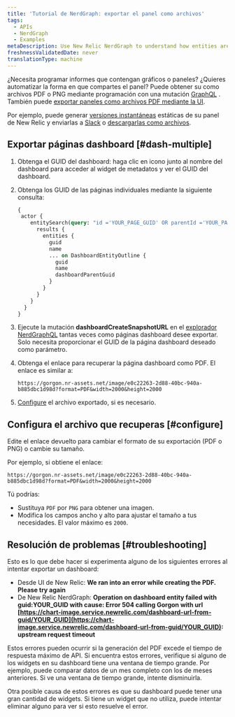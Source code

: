 ```yaml
---
title: 'Tutorial de NerdGraph: exportar el panel como archivos'
tags:
  - APIs
  - NerdGraph
  - Examples
metaDescription: Use New Relic NerdGraph to understand how entities are related.
freshnessValidatedDate: never
translationType: machine
---
```


¿Necesita programar informes que contengan gráficos o paneles? ¿Quieres automatizar la forma en que compartes el panel? Puede obtener su <InlinePopover type="dashboards"/>como archivos PDF o PNG mediante programación con una mutación [GraphQL](/docs/apis/nerdgraph/get-started/introduction-new-relic-nerdgraph) . También puede [exportar paneles como archivos PDF mediante la UI](/docs/dashboards/manage-your-dashboard/manage-your-dashboard#dash-export).

Por ejemplo, puede generar [versiones instantáneas](/docs/apis/nerdgraph/examples/nerdgraph-dashboards/#other-operations) estáticas de su panel de New Relic y enviarlas a [Slack](/docs/alerts-applied-intelligence/notifications/notification-integrations/#slack) o [descargarlas como archivos](/docs/apis/nerdgraph/examples/export-dashboards-pdfpng-using-api/).

## Exportar páginas dashboard [#dash-multiple]

1. Obtenga el GUID del dashboard: haga clic en <Icon name="fe-more-horizontal"/> icono junto al nombre del dashboard para acceder al widget de metadatos y ver el GUID del dashboard.

2. Obtenga los GUID de las páginas individuales mediante la siguiente consulta:

   ```graphql
   {
    actor {
       entitySearch(query: "id ='YOUR_PAGE_GUID' OR parentId ='YOUR_PAGE_GUID' AND tags.isDashboardPage = 'true'" ) {
         results {
           entities {
             guid
             name
             ... on DashboardEntityOutline {
               guid
               name
               dashboardParentGuid
             }
           }
         }
       }
     }
   }
   ```

3. Ejecute la mutación <DNT>**dashboardCreateSnapshotURL**</DNT> en el [explorador NerdGraphQL](https://api.newrelic.com/graphiql) tantas veces como páginas dashboard desee exportar. Solo necesita proporcionar el GUID de la página dashboard deseado como parámetro.

4. Obtenga el enlace para recuperar la página dashboard como PDF. El enlace es similar a:

   ```
   https://gorgon.nr-assets.net/image/e0c22263-2d88-40bc-940a-b885dbc1d98d?format=PDF&width=2000&height=2000
   ```

5. [Configure](#configure) el archivo exportado, si es necesario.

## Configura el archivo que recuperas [#configure]

Edite el enlace devuelto para cambiar el formato de su exportación (PDF o PNG) o cambie su tamaño.

Por ejemplo, si obtiene el enlace:

```
https://gorgon.nr-assets.net/image/e0c22263-2d88-40bc-940a-b885dbc1d98d?format=PDF&width=2000&height=2000
```

Tú podrías:

* Sustituya `PDF` por `PNG` para obtener una imagen.
* Modifica los campos ancho y alto para ajustar el tamaño a tus necesidades. El valor máximo es `2000`.

## Resolución de problemas [#troubleshooting]

Esto es lo que debe hacer si experimenta alguno de los siguientes errores al intentar exportar un dashboard:

* Desde UI de New Relic: <DNT>**We ran into an error while creating the PDF. Please try again**</DNT>
* De New Relic NerdGraph: <DNT>**Operation on dashboard entity failed with guid:YOUR_GUID with cause: Error 504 calling Gorgon with url [https://chart-image.service.newrelic.com/dashboard-url-from-guid/YOUR_GUID](https://chart-image.service.newrelic.com/dashboard-url-from-guid/YOUR_GUID): upstream request timeout**</DNT>

Estos errores pueden ocurrir si la generación del PDF excede el tiempo de respuesta máximo de API. Si encuentra estos errores, verifique si alguno de los widgets en su dashboard tiene una ventana de tiempo grande. Por ejemplo, puede comparar datos de un mes completo con los de meses anteriores. Si ve una ventana de tiempo grande, intente disminuirla.

Otra posible causa de estos errores es que su dashboard puede tener una gran cantidad de widgets. Si tiene un widget que no utiliza, puede intentar eliminar alguno para ver si esto resuelve el error.
